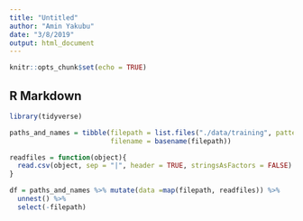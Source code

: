 ```yaml
---
title: "Untitled"
author: "Amin Yakubu"
date: "3/8/2019"
output: html_document
---
```


```r
knitr::opts_chunk$set(echo = TRUE)
```

## R Markdown

```r
library(tidyverse)
```

```r
paths_and_names = tibble(filepath = list.files("./data/training", pattern = "*.psv", full.names = TRUE),
                         filename = basename(filepath))
```

```r
readfiles = function(object){
  read.csv(object, sep = "|", header = TRUE, stringsAsFactors = FALSE)
}

df = paths_and_names %>% mutate(data =map(filepath, readfiles)) %>% 
  unnest() %>% 
  select(-filepath)
```












